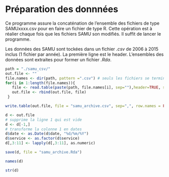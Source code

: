 Préparation des donnnées
========================================================

Ce programme assure la concaténation de l'ensemble des fichiers de type SAMUxxxx.csv pour en faire un fichier de type R. Cette opération est à réalier chaque fois que les fichiers SAMU son modifiés. Il suffit de lancer le programme.

Les données des SAMU sont tockées dans un fichier *.csv* de 2006 à 2015 inclus (1 fichier par année). La première ligne est le header. L'ensembles des données sont extraites pour former un fichier *.Rda*.

```r
path = "./samu_csv/"
out.file <- ""
file.names <- dir(path, pattern =".csv") # seuls les fichiers se terminant par csv sont lus
for(i in 1:length(file.names)){
   file <- read.table(paste(path, file.names[i], sep=""),header=TRUE, sep=",", stringsAsFactors=FALSE)
   out.file <- rbind(out.file, file)
 }

write.table(out.file, file = "samu_archive.csv", sep=",", row.names = FALSE, qmethod = "double",fileEncoding="utf-8")

d <- out.file
# supprime la ligne 1 qui est vide
d <- d[-1,]
# transforme la colonne 1 en dates
d$date <- as.Date(d$date, "%d/%m/%Y")
d$service <- as.factor(d$service)
d[,3:11] <- lapply(d[,3:11], as.numeric)

save(d, file = "samu_archive.Rda")

names(d)

str(d)  

```
          

